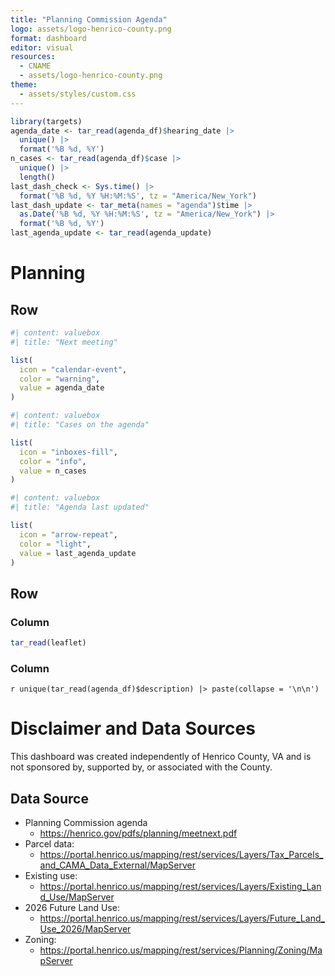 ```yaml
---
title: "Planning Commission Agenda"
logo: assets/logo-henrico-county.png
format: dashboard
editor: visual
resources:
  - CNAME
  - assets/logo-henrico-county.png
theme:
  - assets/styles/custom.css
---
```


```r
library(targets)
agenda_date <- tar_read(agenda_df)$hearing_date |> 
  unique() |> 
  format('%B %d, %Y')
n_cases <- tar_read(agenda_df)$case |> 
  unique() |> 
  length()
last_dash_check <- Sys.time() |>
  format('%B %d, %Y %H:%M:%S', tz = "America/New_York")
last_dash_update <- tar_meta(names = "agenda")$time |> 
  as.Date('%B %d, %Y %H:%M:%S', tz = "America/New_York") |> 
  format('%B %d, %Y')
last_agenda_update <- tar_read(agenda_update)
```

# Planning

## Row {height="30%"}

```r
#| content: valuebox
#| title: "Next meeting"

list(
  icon = "calendar-event",
  color = "warning",
  value = agenda_date
)
```

```r
#| content: valuebox
#| title: "Cases on the agenda"

list(
  icon = "inboxes-fill",
  color = "info",
  value = n_cases
)
```

```r
#| content: valuebox
#| title: "Agenda last updated"

list(
  icon = "arrow-repeat",
  color = "light",
  value = last_agenda_update
)
```

## Row

### Column {width="40%"}

```r
tar_read(leaflet)
```

### Column {width="60%"}

`r unique(tar_read(agenda_df)$description) |> paste(collapse = '\n\n')`

# Disclaimer and Data Sources

This dashboard was created independently of Henrico County, VA and is not sponsored by, supported by, or associated with the County.

## Data Source

-   Planning Commission agenda
    -   <https://henrico.gov/pdfs/planning/meetnext.pdf>
-   Parcel data:
    -   <https://portal.henrico.us/mapping/rest/services/Layers/Tax_Parcels_and_CAMA_Data_External/MapServer>
-   Existing use:
    -   [https://portal.henrico.us/mapping/rest/services/Layers/Existing_Land_Use/MapServer](https://portal.henrico.us/mapping/rest/services/Layers/Existing_Land_Use/MapServer/)
-   2026 Future Land Use:
    -   <https://portal.henrico.us/mapping/rest/services/Layers/Future_Land_Use_2026/MapServer>
-   Zoning:
    -   <https://portal.henrico.us/mapping/rest/services/Planning/Zoning/MapServer>
